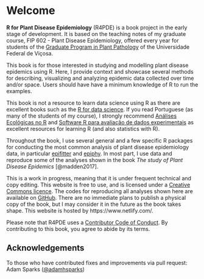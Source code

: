 # Welcome {.unnumbered}

**R for Plant Disease Epidemiology** (R4PDE) is a book project in the early stage of development. It is based on the teaching notes of my graduate course, FIP 602 - Plant Disease Epidemiology, offered every year for students of the [Graduate Program in Plant Pathology](http://www.dfp.ufv.br/grad/) of the Universidade Federal de Viçosa.

This book is for those interested in studying and modelling plant disease epidemics using R. Here, I provide context and showcase several methods for describing, visualizing and analyzing epidemic data collected over time and/or space. Users should have have a minimum knowledge of R to run the examples.

This book is not a resource to learn data science using R as there are excellent books such as the [R for data science](https://r4ds.had.co.nz/). If you read Portuguese (as many of the students of my course), I strongly recommend [Análises Ecológicas no R](https://analises-ecologicas.netlify.app/) and [Software R para avaliação de dados experimentais](https://tiagoolivoto.github.io/e-bookr/index.html) as excellent resources for learning R (and also statistics with R).

Throughout the book, I use several general and a few specific R packages for conducting the most common analysis of plant disease epidemiology data, in particular [epifitter](https://alvesks.github.io/epifitter/) and [epiphy](https://chgigot.github.io/epiphy/). In most part, I use data and reproduce some of the analyses shown in the book *The study of Plant Disease Epidemics* [@madden2017].

This is a work in progress, meaning that it is under frequent technical and copy editing. This website is free to use, and is licensed under a [Creative Commons licence](https://creativecommons.org/licenses/by-nc/4.0/). The codes for reproducing all analyses shown here are available on [GitHub](https://github.com/emdelponte/epidemiology-R). There are no immediate plans to publish a physical copy of the book, but I may consider it in the future as the book takes shape. This website is hosted by https://www.netlify.com/.

Please note that R4PDE uses a [Contributor Code of Conduct](https://contributor-covenant.org/version/2/0/CODE_OF_CONDUCT.html). By contributing to this book, you agree to abide by its terms.

## Acknowledgements

To those who have contributed fixes and improvements via pull request: Adam Sparks ([\@adamhsparks](https://github.com/adamhsparks))
